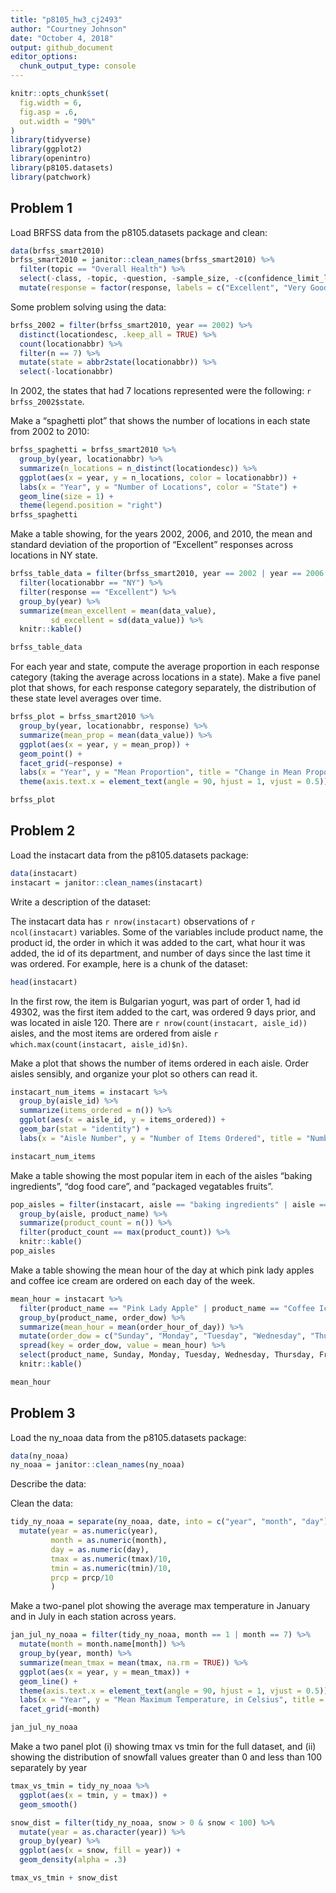 ```yaml
---
title: "p8105_hw3_cj2493"
author: "Courtney Johnson"
date: "October 4, 2018"
output: github_document
editor_options: 
  chunk_output_type: console
---
```


```r
knitr::opts_chunk$set(
  fig.width = 6,
  fig.asp = .6,
  out.width = "90%"
)
library(tidyverse)
library(ggplot2)
library(openintro)
library(p8105.datasets)
library(patchwork)
```

## Problem 1

Load BRFSS data from the p8105.datasets package and clean:

```r
data(brfss_smart2010) 
brfss_smart2010 = janitor::clean_names(brfss_smart2010) %>%
  filter(topic == "Overall Health") %>%
  select(-class, -topic, -question, -sample_size, -c(confidence_limit_low:geo_location)) %>%
  mutate(response = factor(response, labels = c("Excellent", "Very Good", "Good", "Fair", "Poor")))
```

Some problem solving using the data:

```r
brfss_2002 = filter(brfss_smart2010, year == 2002) %>%
  distinct(locationdesc, .keep_all = TRUE) %>%
  count(locationabbr) %>%
  filter(n == 7) %>%
  mutate(state = abbr2state(locationabbr)) %>%
  select(-locationabbr)
```

In 2002, the states that had 7 locations represented were the following: `r brfss_2002$state`.

Make a "spaghetti plot" that shows the number of locations in each state from 2002 to 2010:

```r
brfss_spaghetti = brfss_smart2010 %>%
  group_by(year, locationabbr) %>%
  summarize(n_locations = n_distinct(locationdesc)) %>%
  ggplot(aes(x = year, y = n_locations, color = locationabbr)) + 
  labs(x = "Year", y = "Number of Locations", color = "State") +
  geom_line(size = 1) +
  theme(legend.position = "right")
brfss_spaghetti
```

Make a table showing, for the years 2002, 2006, and 2010, the mean and standard deviation of the proportion of "Excellent"
 responses across locations in NY state.
 
```r
brfss_table_data = filter(brfss_smart2010, year == 2002 | year == 2006 | year == 2010) %>%
  filter(locationabbr == "NY") %>%
  filter(response == "Excellent") %>%
  group_by(year) %>%
  summarize(mean_excellent = mean(data_value),
         sd_excellent = sd(data_value)) %>%
  knitr::kable()

brfss_table_data
```

For each year and state, compute the average proportion in each response category (taking the average across locations in a state). Make a five panel plot that shows, for each response category separately, the distribution of these state level averages over time. 

```r
brfss_plot = brfss_smart2010 %>%
  group_by(year, locationabbr, response) %>%
  summarize(mean_prop = mean(data_value)) %>%
  ggplot(aes(x = year, y = mean_prop)) + 
  geom_point() + 
  facet_grid(~response) +
  labs(x = "Year", y = "Mean Proportion", title = "Change in Mean Proportions Over Time by Response") +
  theme(axis.text.x = element_text(angle = 90, hjust = 1, vjust = 0.5))

brfss_plot
```


## Problem 2

Load the instacart data from the p8105.datasets package:

```r
data(instacart) 
instacart = janitor::clean_names(instacart)
```

Write a description of the dataset:

The instacart data has `r nrow(instacart)` observations of `r ncol(instacart)` variables. Some of the variables include product name, the product id, the order in which it was added to the cart, what hour it was added, the id of its department, and number of days since the last time it was ordered. For example, here is a chunk of the dataset: 

```r
head(instacart)
```

In the first row, the item is Bulgarian yogurt, was part of order 1, had id 49302, was the first item added to the cart, was ordered 9 days prior, and was located in aisle 120. There are `r nrow(count(instacart, aisle_id))` aisles, and the most items are ordered from aisle `r which.max(count(instacart, aisle_id)$n)`.

Make a plot that shows the number of items ordered in each aisle. Order aisles sensibly, and organize your plot so others can read it. 

```r
instacart_num_items = instacart %>%
  group_by(aisle_id) %>%
  summarize(items_ordered = n()) %>%
  ggplot(aes(x = aisle_id, y = items_ordered)) +
  geom_bar(stat = "identity") +
  labs(x = "Aisle Number", y = "Number of Items Ordered", title = "Number of Items Ordered in Each Aisle") 

instacart_num_items
```

Make a table showing the most popular item in each of the aisles "baking ingredients", "dog food care", and "packaged vegatables fruits".

```r
pop_aisles = filter(instacart, aisle == "baking ingredients" | aisle == "dog food care" | aisle == "packaged vegetables fruits") %>%
  group_by(aisle, product_name) %>%
  summarize(product_count = n()) %>%
  filter(product_count == max(product_count)) %>%
  knitr::kable()
pop_aisles
```



Make a table showing the mean hour of the day at which pink lady apples and coffee ice cream are ordered on each day of the week. 

```r
mean_hour = instacart %>%
  filter(product_name == "Pink Lady Apple" | product_name == "Coffee Ice Cream") %>%
  group_by(product_name, order_dow) %>%
  summarize(mean_hour = mean(order_hour_of_day)) %>%
  mutate(order_dow = c("Sunday", "Monday", "Tuesday", "Wednesday", "Thursday", "Friday", "Saturday")) %>%
  spread(key = order_dow, value = mean_hour) %>%
  select(product_name, Sunday, Monday, Tuesday, Wednesday, Thursday, Friday, Saturday) %>%
  knitr::kable()

mean_hour
```


## Problem 3

Load the ny_noaa data from the p8105.datasets package:

```r
data(ny_noaa)
ny_noaa = janitor::clean_names(ny_noaa)
```

Describe the data:

Clean the data:

```r
tidy_ny_noaa = separate(ny_noaa, date, into = c("year", "month", "day"), sep = "-") %>%
  mutate(year = as.numeric(year), 
         month = as.numeric(month), 
         day = as.numeric(day), 
         tmax = as.numeric(tmax)/10, 
         tmin = as.numeric(tmin)/10,
         prcp = prcp/10
         )
```

Make a two-panel plot showing the average max temperature in January and in July in each station across years.

```r
jan_jul_ny_noaa = filter(tidy_ny_noaa, month == 1 | month == 7) %>%
  mutate(month = month.name[month]) %>%
  group_by(year, month) %>%
  summarize(mean_tmax = mean(tmax, na.rm = TRUE)) %>%
  ggplot(aes(x = year, y = mean_tmax)) +
  geom_line() + 
  theme(axis.text.x = element_text(angle = 90, hjust = 1, vjust = 0.5)) +
  labs(x = "Year", y = "Mean Maximum Temperature, in Celsius", title = "Change in Temperature in New York") + 
  facet_grid(~month) 

jan_jul_ny_noaa
```

Make a two panel plot (i) showing tmax vs tmin for the full dataset, and (ii) showing the distribution of snowfall values greater than 0 and less than 100 separately by year

```r
tmax_vs_tmin = tidy_ny_noaa %>%
  ggplot(aes(x = tmin, y = tmax)) +
  geom_smooth()

snow_dist = filter(tidy_ny_noaa, snow > 0 & snow < 100) %>%
  mutate(year = as.character(year)) %>%
  group_by(year) %>%
  ggplot(aes(x = snow, fill = year)) +
  geom_density(alpha = .3)  

tmax_vs_tmin + snow_dist
```



